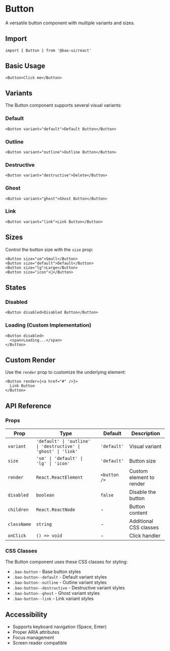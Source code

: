# Button

A versatile button component with multiple variants and sizes.

## Import

```tsx
import { Button } from '@bao-ui/react'
```

## Basic Usage

```tsx
<Button>Click me</Button>
```

## Variants

The Button component supports several visual variants:

### Default
```tsx
<Button variant="default">Default Button</Button>
```

### Outline
```tsx
<Button variant="outline">Outline Button</Button>
```

### Destructive
```tsx
<Button variant="destructive">Delete</Button>
```

### Ghost
```tsx
<Button variant="ghost">Ghost Button</Button>
```

### Link
```tsx
<Button variant="link">Link Button</Button>
```

## Sizes

Control the button size with the `size` prop:

```tsx
<Button size="sm">Small</Button>
<Button size="default">Default</Button>
<Button size="lg">Large</Button>
<Button size="icon">🎉</Button>
```

## States

### Disabled
```tsx
<Button disabled>Disabled Button</Button>
```

### Loading (Custom Implementation)
```tsx
<Button disabled>
  <span>Loading...</span>
</Button>
```

## Custom Render

Use the `render` prop to customize the underlying element:

```tsx
<Button render={<a href="#" />}>
  Link Button
</Button>
```

## API Reference

### Props

| Prop | Type | Default | Description |
| --- | --- | --- | --- |
| `variant` | `'default' \| 'outline' \| 'destructive' \| 'ghost' \| 'link'` | `'default'` | Visual variant |
| `size` | `'sm' \| 'default' \| 'lg' \| 'icon'` | `'default'` | Button size |
| `render` | `React.ReactElement` | `<button />` | Custom element to render |
| `disabled` | `boolean` | `false` | Disable the button |
| `children` | `React.ReactNode` | - | Button content |
| `className` | `string` | - | Additional CSS classes |
| `onClick` | `() => void` | - | Click handler |

### CSS Classes

The Button component uses these CSS classes for styling:

- `.bao-button` - Base button styles
- `.bao-button--default` - Default variant styles
- `.bao-button--outline` - Outline variant styles
- `.bao-button--destructive` - Destructive variant styles
- `.bao-button--ghost` - Ghost variant styles
- `.bao-button--link` - Link variant styles

## Accessibility

- Supports keyboard navigation (Space, Enter)
- Proper ARIA attributes
- Focus management
- Screen reader compatible